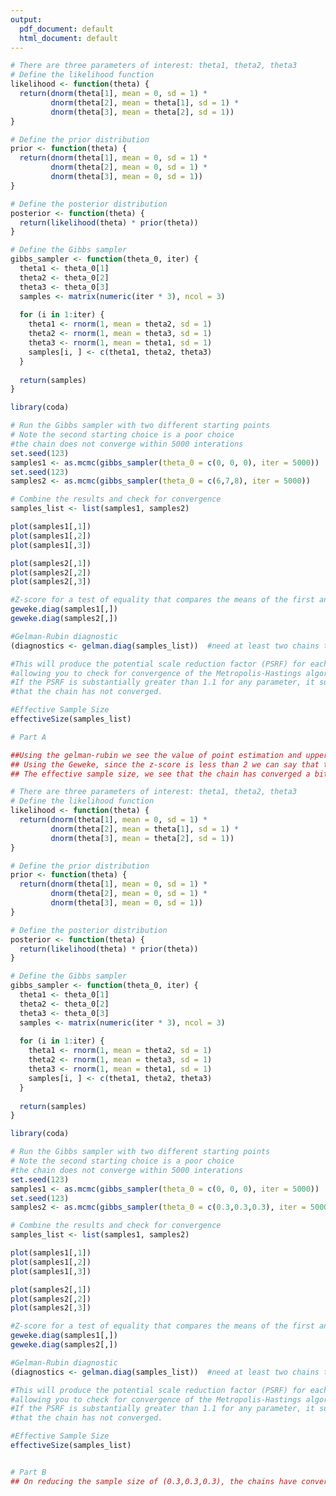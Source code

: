 ```yaml
---
output:
  pdf_document: default
  html_document: default
---
```



```r
# There are three parameters of interest: theta1, theta2, theta3
# Define the likelihood function
likelihood <- function(theta) {
  return(dnorm(theta[1], mean = 0, sd = 1) * 
         dnorm(theta[2], mean = theta[1], sd = 1) *
         dnorm(theta[3], mean = theta[2], sd = 1))
}

# Define the prior distribution
prior <- function(theta) {
  return(dnorm(theta[1], mean = 0, sd = 1) * 
         dnorm(theta[2], mean = 0, sd = 1) *
         dnorm(theta[3], mean = 0, sd = 1))
}

# Define the posterior distribution
posterior <- function(theta) {
  return(likelihood(theta) * prior(theta))
}
```


```r
# Define the Gibbs sampler
gibbs_sampler <- function(theta_0, iter) {
  theta1 <- theta_0[1]
  theta2 <- theta_0[2]
  theta3 <- theta_0[3]
  samples <- matrix(numeric(iter * 3), ncol = 3)
  
  for (i in 1:iter) {
    theta1 <- rnorm(1, mean = theta2, sd = 1)
    theta2 <- rnorm(1, mean = theta3, sd = 1)
    theta3 <- rnorm(1, mean = theta1, sd = 1)
    samples[i, ] <- c(theta1, theta2, theta3)
  }
  
  return(samples)
}
```


```r
library(coda)

# Run the Gibbs sampler with two different starting points
# Note the second starting choice is a poor choice 
#the chain does not converge within 5000 interations
set.seed(123)
samples1 <- as.mcmc(gibbs_sampler(theta_0 = c(0, 0, 0), iter = 5000))
set.seed(123)
samples2 <- as.mcmc(gibbs_sampler(theta_0 = c(6,7,8), iter = 5000))

# Combine the results and check for convergence
samples_list <- list(samples1, samples2)
```


```r
plot(samples1[,1])
plot(samples1[,2])
plot(samples1[,3])

plot(samples2[,1])
plot(samples2[,2])
plot(samples2[,3])
```



```r
#Z-score for a test of equality that compares the means of the first and last parts of each chain
geweke.diag(samples1[,])
geweke.diag(samples2[,])

#Gelman-Rubin diagnostic
(diagnostics <- gelman.diag(samples_list))  #need at least two chains to check for convergence
```


```r
#This will produce the potential scale reduction factor (PSRF) for each parameter, 
#allowing you to check for convergence of the Metropolis-Hastings algorithm. 
#If the PSRF is substantially greater than 1.1 for any parameter, it suggests 
#that the chain has not converged.

#Effective Sample Size
effectiveSize(samples_list)

# Part A

##Using the gelman-rubin we see the value of point estimation and upper CI is approximately 1 which indicates it is a decent convergence but not a perfect convergence.
## Using the Geweke, since the z-score is less than 2 we can say that the chains have converged.
## The effective sample size, we see that the chain has converged a bit as it is > 100

```





```r
# There are three parameters of interest: theta1, theta2, theta3
# Define the likelihood function
likelihood <- function(theta) {
  return(dnorm(theta[1], mean = 0, sd = 1) * 
         dnorm(theta[2], mean = theta[1], sd = 1) *
         dnorm(theta[3], mean = theta[2], sd = 1))
}

# Define the prior distribution
prior <- function(theta) {
  return(dnorm(theta[1], mean = 0, sd = 1) * 
         dnorm(theta[2], mean = 0, sd = 1) *
         dnorm(theta[3], mean = 0, sd = 1))
}

# Define the posterior distribution
posterior <- function(theta) {
  return(likelihood(theta) * prior(theta))
}
```


```r
# Define the Gibbs sampler
gibbs_sampler <- function(theta_0, iter) {
  theta1 <- theta_0[1]
  theta2 <- theta_0[2]
  theta3 <- theta_0[3]
  samples <- matrix(numeric(iter * 3), ncol = 3)
  
  for (i in 1:iter) {
    theta1 <- rnorm(1, mean = theta2, sd = 1)
    theta2 <- rnorm(1, mean = theta3, sd = 1)
    theta3 <- rnorm(1, mean = theta1, sd = 1)
    samples[i, ] <- c(theta1, theta2, theta3)
  }
  
  return(samples)
}
```


```r
library(coda)

# Run the Gibbs sampler with two different starting points
# Note the second starting choice is a poor choice 
#the chain does not converge within 5000 interations
set.seed(123)
samples1 <- as.mcmc(gibbs_sampler(theta_0 = c(0, 0, 0), iter = 5000))
set.seed(123)
samples2 <- as.mcmc(gibbs_sampler(theta_0 = c(0.3,0.3,0.3), iter = 5000))

# Combine the results and check for convergence
samples_list <- list(samples1, samples2)
```


```r
plot(samples1[,1])
plot(samples1[,2])
plot(samples1[,3])

plot(samples2[,1])
plot(samples2[,2])
plot(samples2[,3])
```



```r
#Z-score for a test of equality that compares the means of the first and last parts of each chain
geweke.diag(samples1[,])
geweke.diag(samples2[,])

#Gelman-Rubin diagnostic
(diagnostics <- gelman.diag(samples_list))  #need at least two chains to check for convergence
```


```r
#This will produce the potential scale reduction factor (PSRF) for each parameter, 
#allowing you to check for convergence of the Metropolis-Hastings algorithm. 
#If the PSRF is substantially greater than 1.1 for any parameter, it suggests 
#that the chain has not converged.

#Effective Sample Size
effectiveSize(samples_list)


# Part B
## On reducing the sample size of (0.3,0.3,0.3), the chains have converged properly as seen by the values gelman-rubin(exactly one) and high values of effective sample size and the values of Multivariate psrf.

```